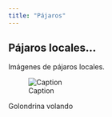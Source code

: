 ```yaml
---
title: "Pájaros"
---
```


## Pájaros locales...

Imágenes de pájaros locales.

![Caption](Orenetes-Sant-Quirze-e1428942933854.webp)

::: callout
Golondrina volando
:::

